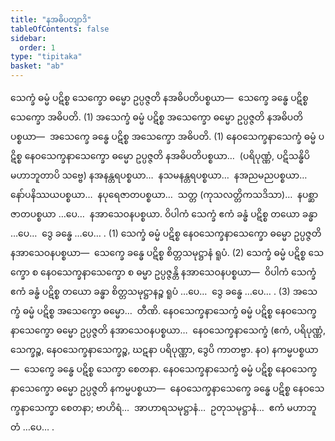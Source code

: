 ```yaml
---
title: "နအဓိပတျာဒိ"
tableOfContents: false
sidebar:
  order: 1
type: "tipitaka"
basket: "ab"
---
```



<DynamicBreadcrumb />

<Division number="9">

<Paragraph number="1679">
သေက္ခံ ဓမ္မံ ပဋိစ္စ သေက္ခော ဓမ္မော ဥပ္ပဇ္ဇတိ နအဓိပတိပစ္စယာ—  သေက္ခေ ခန္ဓေ ပဋိစ္စ သေက္ခော အဓိပတိ. (1)
</Paragraph>

<Paragraph number="1680">
အသေက္ခံ ဓမ္မံ ပဋိစ္စ အသေက္ခော ဓမ္မော ဥပ္ပဇ္ဇတိ နအဓိပတိပစ္စယာ—  အသေက္ခေ ခန္ဓေ ပဋိစ္စ အသေက္ခော အဓိပတိ. (1)
</Paragraph>

<Paragraph number="1681">
နေဝသေက္ခနာသေက္ခံ ဓမ္မံ ပဋိစ္စ နေဝသေက္ခနာသေက္ခော ဓမ္မော ဥပ္ပဇ္ဇတိ နအဓိပတိပစ္စယာ…  (ပရိပုဏ္ဏံ, ပဋိသန္ဓိပိ မဟာဘူတာပိ သဗ္ဗေ) နအနန္တရပစ္စယာ…  နသမနန္တရပစ္စယာ…  နအညမညပစ္စယာ…  နော်ပနိဿယပစ္စယာ…  နပုရေဇာတပစ္စယာ…  သတ္တ (ကုသလတ္တိကသဒိသာ)…  နပစ္ဆာဇာတပစ္စယာ …ပေ…  နအာသေဝနပစ္စယာ. ဝိပါကံ သေက္ခံ ဧကံ ခန္ဓံ ပဋိစ္စ တယော ခန္ဓာ …ပေ…  ဒွေ ခန္ဓေ …ပေ… . (1)
</Paragraph>

</Division>
<Division number="10">

<Paragraph number="1682">
သေက္ခံ ဓမ္မံ ပဋိစ္စ နေဝသေက္ခနာသေက္ခော ဓမ္မော ဥပ္ပဇ္ဇတိ နအာသေဝနပစ္စယာ—  သေက္ခေ ခန္ဓေ ပဋိစ္စ စိတ္တသမုဋ္ဌာနံ ရူပံ. (2)
</Paragraph>

<Paragraph number="1683">
သေက္ခံ ဓမ္မံ ပဋိစ္စ သေက္ခော စ နေဝသေက္ခနာသေက္ခော စ ဓမ္မာ ဥပ္ပဇ္ဇန္တိ နအာသေဝနပစ္စယာ—  ဝိပါကံ သေက္ခံ ဧကံ ခန္ဓံ ပဋိစ္စ တယော ခန္ဓာ စိတ္တသမုဋ္ဌာနဉ္စ ရူပံ …ပေ…  ဒွေ ခန္ဓေ …ပေ… . (3)
</Paragraph>

<Paragraph number="1684">
အသေက္ခံ ဓမ္မံ ပဋိစ္စ အသေက္ခော ဓမ္မော…  တီဏိ.
</Paragraph>

<Paragraph number="1685">
နေဝသေက္ခနာသေက္ခံ ဓမ္မံ ပဋိစ္စ နေဝသေက္ခနာသေက္ခော ဓမ္မော ဥပ္ပဇ္ဇတိ နအာသေဝနပစ္စယာ…  နေဝသေက္ခနာသေက္ခံ (ဧကံ, ပရိပုဏ္ဏံ, သေက္ခဉ္စ, နေဝသေက္ခနာသေက္ခဉ္စ, ဃဋနာ ပရိပုဏ္ဏာ, ဒွေပိ ကာတဗ္ဗာ. နဝ) နကမ္မပစ္စယာ—  သေက္ခေ ခန္ဓေ ပဋိစ္စ သေက္ခာ စေတနာ.
</Paragraph>

<Paragraph number="1686">
နေဝသေက္ခနာသေက္ခံ ဓမ္မံ ပဋိစ္စ နေဝသေက္ခနာသေက္ခော ဓမ္မော ဥပ္ပဇ္ဇတိ နကမ္မပစ္စယာ—  နေဝသေက္ခနာသေက္ခေ ခန္ဓေ ပဋိစ္စ နေဝသေက္ခနာသေက္ခာ စေတနာ; ဗာဟိရံ…  အာဟာရသမုဋ္ဌာနံ…  ဥတုသမုဋ္ဌာနံ…  ဧကံ မဟာဘူတံ …ပေ… .
</Paragraph>
</Division>